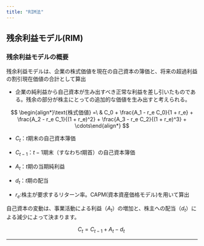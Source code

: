---
title: "RIM法"
---

## 残余利益モデル(RIM)

### 残余利益モデルの概要

残余利益モデルは、企業の株式価値を現在の自己資本の簿価と、将来の超過利益の割引現在価値の合計として算出

-   企業の純利益から自己資本が生み出すべき正常な利益を差し引いたものである。残余の部分が株主にとっての追加的な価値を生み出すと考えられる。

$$
\begin{align*}\text{株式価値} =\ & C_0 + \frac{A_1 - r_e C_0}{1 + r_e} + \frac{A_2 - r_e C_1}{(1 + r_e)^2} + \frac{A_3 - r_e C_2}{(1 + r_e)^3} + \cdots\end{align*}
$$

-   $C_t$：$t$期末の自己資本簿価\

-   $C_{t-1}$：$t{-}1$期末（すなわち$t$期首）の自己資本簿価\

-   $A_t$：$t$期の当期純利益\

-   $d_t$：$t$期の配当

-   $r_e$:株主が要求するリターン率。CAPM(資本資産価格モデル)を用いて算出\

自己資本の変動は、事業活動による利益（$A_t$）の増加と、株主への配当（$d_t$）による減少によって決まります。

$$
C_t = C_{t-1} + A_t - d_t\
$$

------------------------------------------------------------------------
